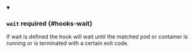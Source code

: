 


<details className="config-field" data-expandable="true" open>
<summary>

### `wait` <span className="config-field-required" data-required="false">required</span> <span className="config-field-type"></span> <span className="config-field-default"></span> <span className="config-field-enum"></span> {#hooks-wait}

If wait is defined the hook will wait until the matched pod or container is running or is terminated
with a certain exit code.

</summary>

<PartialWaitreference />


</details>
